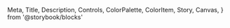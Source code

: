   Meta,
  Title,
  Description,
  Controls,
  ColorPalette,
  ColorItem,
  Story,
  Canvas,
} from '@storybook/blocks'

<Meta of={MovieCarousel} />

<Title />
<Description />
<Story of={MovieCarousel.Primary} />
<Controls />
